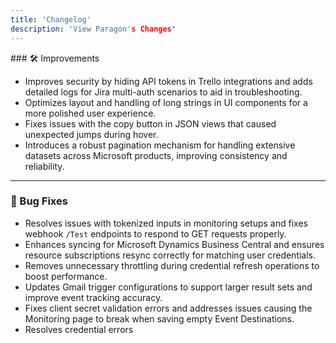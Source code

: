 ```yaml
---
title: 'Changelog'
description: 'View Paragon's Changes'
---
```


<Update label="November 2024" description="v3.11">
### 🛠 Improvements

- Improves security by hiding API tokens in Trello integrations and adds detailed logs for Jira multi-auth scenarios to aid in troubleshooting.
- Optimizes layout and handling of long strings in UI components for a more polished user experience.
- Fixes issues with the copy button in JSON views that caused unexpected jumps during hover.
- Introduces a robust pagination mechanism for handling extensive datasets across Microsoft products, improving consistency and reliability.

--- 

### 🐛 Bug Fixes

* Resolves issues with tokenized inputs in monitoring setups and fixes webhook `/Test` endpoints to respond to GET requests properly.
* Enhances syncing for Microsoft Dynamics Business Central and ensures resource subscriptions resync correctly for matching user credentials.
* Removes unnecessary throttling during credential refresh operations to boost performance.
* Updates Gmail trigger configurations to support larger result sets and improve event tracking accuracy.
* Fixes client secret validation errors and addresses issues causing the Monitoring page to break when saving empty Event Destinations.
* Resolves credential errors
</Update>
